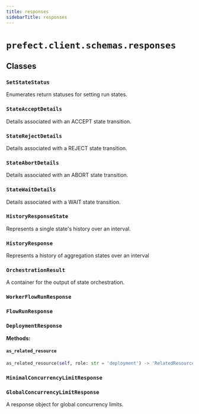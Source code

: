 ```yaml
---
title: responses
sidebarTitle: responses
---
```


# `prefect.client.schemas.responses`

## Classes

### `SetStateStatus` <sup><a href="https://github.com/PrefectHQ/prefect/blob/main/src/prefect/client/schemas/responses.py#L21" target="_blank"><Icon icon="github" size="14" /></a></sup>


Enumerates return statuses for setting run states.


### `StateAcceptDetails` <sup><a href="https://github.com/PrefectHQ/prefect/blob/main/src/prefect/client/schemas/responses.py#L30" target="_blank"><Icon icon="github" size="14" /></a></sup>


Details associated with an ACCEPT state transition.


### `StateRejectDetails` <sup><a href="https://github.com/PrefectHQ/prefect/blob/main/src/prefect/client/schemas/responses.py#L42" target="_blank"><Icon icon="github" size="14" /></a></sup>


Details associated with a REJECT state transition.


### `StateAbortDetails` <sup><a href="https://github.com/PrefectHQ/prefect/blob/main/src/prefect/client/schemas/responses.py#L57" target="_blank"><Icon icon="github" size="14" /></a></sup>


Details associated with an ABORT state transition.


### `StateWaitDetails` <sup><a href="https://github.com/PrefectHQ/prefect/blob/main/src/prefect/client/schemas/responses.py#L72" target="_blank"><Icon icon="github" size="14" /></a></sup>


Details associated with a WAIT state transition.


### `HistoryResponseState` <sup><a href="https://github.com/PrefectHQ/prefect/blob/main/src/prefect/client/schemas/responses.py#L94" target="_blank"><Icon icon="github" size="14" /></a></sup>


Represents a single state's history over an interval.


### `HistoryResponse` <sup><a href="https://github.com/PrefectHQ/prefect/blob/main/src/prefect/client/schemas/responses.py#L116" target="_blank"><Icon icon="github" size="14" /></a></sup>


Represents a history of aggregation states over an interval


### `OrchestrationResult` <sup><a href="https://github.com/PrefectHQ/prefect/blob/main/src/prefect/client/schemas/responses.py#L135" target="_blank"><Icon icon="github" size="14" /></a></sup>


A container for the output of state orchestration.


### `WorkerFlowRunResponse` <sup><a href="https://github.com/PrefectHQ/prefect/blob/main/src/prefect/client/schemas/responses.py#L145" target="_blank"><Icon icon="github" size="14" /></a></sup>

### `FlowRunResponse` <sup><a href="https://github.com/PrefectHQ/prefect/blob/main/src/prefect/client/schemas/responses.py#L153" target="_blank"><Icon icon="github" size="14" /></a></sup>

### `DeploymentResponse` <sup><a href="https://github.com/PrefectHQ/prefect/blob/main/src/prefect/client/schemas/responses.py#L309" target="_blank"><Icon icon="github" size="14" /></a></sup>

**Methods:**

#### `as_related_resource` <sup><a href="https://github.com/PrefectHQ/prefect/blob/main/src/prefect/client/schemas/responses.py#L446" target="_blank"><Icon icon="github" size="14" /></a></sup>

```python
as_related_resource(self, role: str = 'deployment') -> 'RelatedResource'
```

### `MinimalConcurrencyLimitResponse` <sup><a href="https://github.com/PrefectHQ/prefect/blob/main/src/prefect/client/schemas/responses.py#L472" target="_blank"><Icon icon="github" size="14" /></a></sup>

### `GlobalConcurrencyLimitResponse` <sup><a href="https://github.com/PrefectHQ/prefect/blob/main/src/prefect/client/schemas/responses.py#L480" target="_blank"><Icon icon="github" size="14" /></a></sup>


A response object for global concurrency limits.

